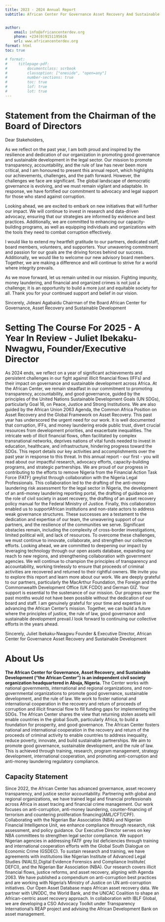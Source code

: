 ```yaml
---
title: 2023 - 2024 Annual Report
subtitle: African Center For Governance Asset Recovery And Sustainable Development


author:
    email: info@africancenterdev.org
    phone: +234(0)9151195616
    url: www.africancenterdev.org
format: html
toc: true

# format: 
#     titlepage-pdf:
#         documentclass: scrbook
#         classoption: ["oneside", "open=any"]
#         number-sections: true
#         toc: true
#         lof: true
#         lot: true
---
```


# Statement from the Chairman of the Board of Directors

Dear Stakeholders,

As we reflect on the past year, I am both proud and inspired by the resilience and dedication of our organization in promoting good governance and sustainable development in the legal sector. Our mission to promote transparency, accountability, and the rule of law has never been more critical, and I am honoured to present this annual report, which highlights our achievements, challenges, and the path forward.
However, the challenges we face are significant. The global landscape of democratic governance is evolving, and we must remain vigilant and adaptable. In response, we have fortified our commitment to advocacy and legal support for those who stand against corruption.

Looking ahead, we are excited to embark on new initiatives that will further our impact. We will continue to invest in research and data-driven advocacy, ensuring that our strategies are informed by evidence and best practices. Additionally, we are committed to enhancing our capacity-building programs, as well as  equipping individuals and organizations with the tools they need to combat corruption effectively.

I would like to extend my heartfelt gratitude to our partners, dedicated staff, board members, volunteers, and supporters. Your unwavering commitment and passion for our goals are the driving forces behind our success. Additionally, we would like to welcome our new advisory board members. Together, we are making a difference and will continue to strive for a world where integrity prevails.

As we move forward, let us remain united in our mission. Fighting impunity, money laundering, and financial and organized crimes is not just a challenge; it is an opportunity to build a more just and equitable society for all. Thank you for your continued support and belief in our vision.

Sincerely,
Jideani Agabaidu
Chairman of the Board
African Center for Governance, Asset Recovery and Sustainable Development




# Setting The Course For 2025 - A Year In Review - Juliet Ibekaku-Nwagwu, Founder/Executive Director

As 2024 ends, we reflect on a year of significant achievements and persistent challenges in our fight against illicit financial flows (IFFs) and their  impact on governance and sustainable development across Africa. At the African Center, we remain steadfast in our commitment to promoting transparency, accountability, and good governance, guided by the principles of the United Nations Sustainable Development Goals (UN SDGs), particularly Goal 16, on Peace, Justice and Strong Institutions. We are also guided by the African Union 2063 Agenda, the Common Africa Position on Asset Recovery and the Global Framework on Asset Recovery.
This past year has underscored the urgent need for our work. It is well documented that corruption, IFFs, and money laundering erode public trust, divert crucial resources from development priorities, and exacerbate inequalities. The intricate web of illicit financial flows, often facilitated by complex transnational networks, deprives nations of vital funds needed to invest in education, healthcare, and infrastructure, hindering progress toward the SDGs. This report details our key activities and accomplishments over the past year in response to this threat. In this annual report - our first - you will read about our impactful research, advocacy efforts, capacity-building programs, and strategic partnerships. We are proud of our progress in contributing to the efforts to remove Nigeria from the Financial Action Task Force (FATF) greylist through collaboration with the Nigeria Legal Professionals. This collaboration led to the drafting of the anti-money laundering risk assessment for the legal sector in Nigeria, the development of an anti-money laundering reporting portal, the drafting of guidance on the role of civil society in asset recovery, the drafting of an asset recovery policy manual for the Federal Ministry of Justice. Finally, this collaboration enabled us to supportAfrican institutions and non-state actors to address weak governance structures. These successes are a testament to the dedication and expertise of our team, the unwavering support of our partners, and the resilience of the communities we serve.
Significant obstacles remain, including the complexity of cross-border investigations, limited political will, and lack of resources. To overcome these challenges, we must continue to innovate, collaborate, and strengthen our collective efforts.
Looking ahead, we are committed to deepening our impact by leveraging technology through our open assets database, expanding our reach to new regions, and strengthening collaboration with government agencies. We will continue to champion the principles of transparency and accountability, working tirelessly to ensure that proceeds of criminal activities are recovered and returned to their rightful owners. We invite you to explore this report and learn more about our work. We are deeply grateful to our partners, particularly the MacArthur Foundation, the Foreign and the Commonwealth Development Office (UK FCDO) and German GIZ. Your support is essential to the sustenance of our mission. Our progress over the past months would not have been possible without the dedication of our board and staff. I am genuinely grateful for your time and expertise in advancing the African Center’s mission. 
Together, we can build a future where the principles of justice, the rule of law, good governance and sustainable development prevail.I look forward to continuing our collective efforts in the years ahead.

Sincerely,
Juliet Ibekaku-Nwagwu
Founder & Executive Director, African Center for Governance Asset Recovery and Sustainable Development

# About Us
**The African Center for Governance, Asset Recovery, and Sustainable Development (“the African Center”) is an independent civil society organization headquartered in Abuja, Nigeria.** The Center works with national governments, international and regional organizations, and non-governmental organizations to promote good governance, sustainable development, and the rule of law. We work to foster national and international cooperation in the recovery and return of proceeds of corruption and illicit financial flow to fill funding gaps for implementing the SDGs. The African Center shares the view that returning stolen assets will enable countries in the global South, particularly Africa, to build a foundation for prosperity, and good governance.
The African Center fosters national and international cooperation in the recovery and return of the proceeds of criminal activity to enable countries to address inequality, reduce poverty, innovate, and build sustainable partnerships. We aim to promote good governance, sustainable development, and the rule of law. This is achieved through training, research, program management, strategy development, international cooperation, and promoting anti-corruption and anti-money laundering regulatory compliance.

## Capacity Statement 
Since 2022, the African Center has advanced governance, asset recovery transparency, and justice sector accountability. Partnering with global and regional organizations, we have trained legal and financial professionals across Africa in asset tracing and financial crime management.
Our work focuses on anti-corruption, anti-money laundering,  counter-financing of terrorism and countering proliferation financing(AML/CFT/CPF). Collaborating with the Nigerian Bar Association (NBA) and Nigerian Financial Intelligence Unit, we enhance compliance through research, risk assessment, and policy guidance. Our Executive Director serves on key NBA committees to strengthen legal sector compliance.
We support Nigerian agencies in addressing FATF grey list deficiencies through training and international cooperation efforts with the Global South Dialogue on Economic Crime (GSDEC). To sustain research and training, we have agreements with institutions like Nigerian Institute of Advanced Legal Studies (NIALS),Digital Evidence Forensics and Compliance Institute( DEFCI), and the Nigerian Bar Association (NBA).
Our research covers illicit financial flows, justice reforms, and asset recovery, aligning with Agenda 2063. We have published a compendium on anti-corruption best practices and are working with Nigeria’s Ministry of Justice on UN anti-corruption initiatives. Our Open Asset Database maps African asset recovery data.
We partner with UNODC, the World Bank, and the UNCAC Coalition to shape an African-centric asset recovery approach. In collaboration with IBLF Global, we are developing a CSO Advocacy Toolkit under Transparency International’s REAP project and advising the African Development Bank on asset management.





